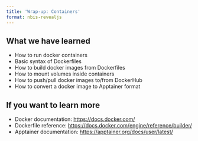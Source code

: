 ```yaml
---
title: 'Wrap-up: Containers'
format: nbis-revealjs
---
```


## What we have learned {.smaller}

- How to run docker containers
- Basic syntax of Dockerfiles
- How to build docker images from Dockerfiles
- How to mount volumes inside containers
- How to push/pull docker images to/from DockerHub
- How to convert a docker image to Apptainer format

## If you want to learn more {.smaller}

- Docker documentation: [https://docs.docker.com/](https://docs.docker.com/)
- Dockerfile reference: [https://docs.docker.com/engine/reference/builder/](https://docs.docker.com/engine/reference/builder/)
- Apptainer documentation: [https://apptainer.org/docs/user/latest/](https://apptainer.org/docs/user/latest/)
